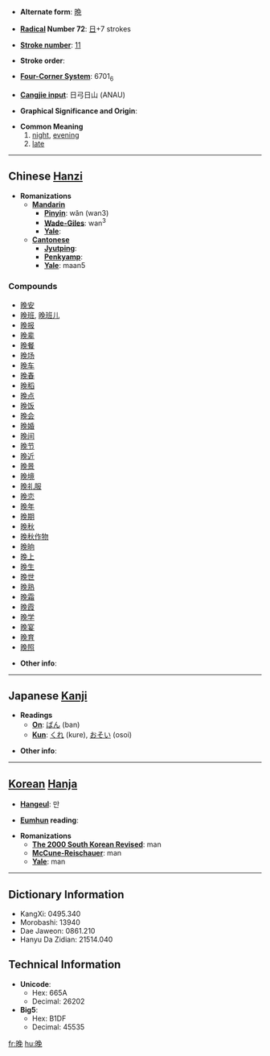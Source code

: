 * '''Alternate form''': [[晩]]

* '''[[Wiktionary:Chinese radical index| Radical]] Number 72''': [[Wiktionary:Chinese radical index 日|日]]+7 strokes

* '''[[Wiktionary:Chinese total strokes index|Stroke number]]''': [[Wiktionary:Chinese total strokes index 11|11]]

* '''Stroke order''': 

* '''[[Wiktionary:Chinese four corner index|Four-Corner System]]''': 6701<sub>6</sub>

* '''[[Wiktionary:Chinese Cangjie index|Cangjie input]]''': 日弓日山 (ANAU)

* '''Graphical Significance and Origin''': 

* '''Common Meaning'''
*# [[night]], [[evening]]
*# [[late]]

----

== Chinese [[Hanzi]] ==

* '''Romanizations'''
** '''[[Mandarin]]'''
*** '''[[Pinyin]]''': wǎn (wan3)
*** '''[[Wade-Giles]]''': wan<sup>3</sup>
*** '''[[Yale]]''': 
** '''[[Cantonese]]'''
*** '''[[Jyutping]]''':
*** '''[[Penkyamp]]''': 
*** '''[[Yale]]''': maan5

===Compounds===
*[[晚安]]
*[[晚班]], [[晚班儿]]
*[[晚报]]
*[[晚辈]]
*[[晚餐]]
*[[晚场]]
*[[晚车]]
*[[晚春]]
*[[晚稻]]
*[[晚点]]
*[[晚饭]]
*[[晚会]]
*[[晚婚]]
*[[晚间]]
*[[晚节]]
*[[晚近]]
*[[晚景]]
*[[晚境]]
*[[晚礼服]]
*[[晚恋]]
*[[晚年]]
*[[晚期]]
*[[晚秋]]
*[[晚秋作物]]
*[[晚晌]]
*[[晚上]]
*[[晚生]]
*[[晚世]]
*[[晚熟]]
*[[晚霜]]
*[[晚霞]]
*[[晚学]]
*[[晚宴]]
*[[晚育]]
*[[晚照]]

* '''Other info''': 

----

== Japanese [[Kanji]] ==

* '''Readings'''
** '''[[On]]''': [[ばん]] (ban)
** '''[[Kun]]''': [[くれ]] (kure), [[おそい]] (osoi)

* '''Other info''':  

----

== [[Korean]] [[Hanja]] ==

* '''[[Hangeul]]''': 만

* '''[[Eumhun]] reading''': 

* '''Romanizations'''
** '''[[The 2000 South Korean Revised Romanization|The 2000 South Korean Revised]]''': man
** '''[[McCune-Reischauer]]''': man
** '''[[Yale]]''': man

----

== Dictionary Information ==

* KangXi: 0495.340
* Morobashi: 13940
* Dae Jaweon: 0861.210
* Hanyu Da Zidian: 21514.040

== Technical Information ==

* '''Unicode''':
** Hex: 665A
** Decimal: 26202
* '''Big5''':
** Hex: B1DF
** Decimal: 45535

[[fr:晚]]
[[hu:晚]]